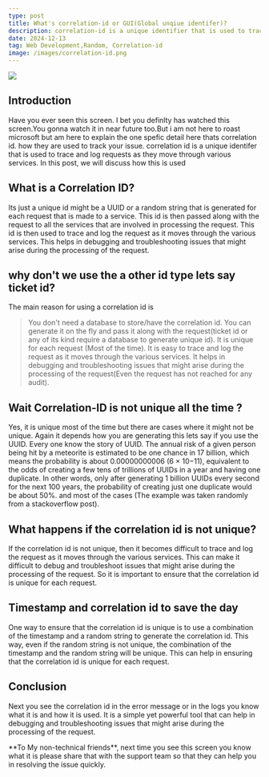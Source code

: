 ```yaml
---
type: post
title: What's correlation-id or GUI(Global unqiue identifer)?
description: correlation-id is a unique identifier that is used to trace and log requests as they move through various services.
date: 2024-12-13
tag: Web Development,Random, Correlation-id
image: /images/correlation-id.png
---
```



![](/images/correlation-id.png)



## Introduction

Have you ever seen this screen. I bet you definlty has watched this screen.You gonna watch it in near future too.But i am not here to roast
microsoft but am here to explain the one spefic detail here thats correlation id. how they are used to track your issue. correlation id is a unique identifer
that is used to trace and log requests as they move through various services. In this post, we will discuss how this is used


## What is a Correlation ID?
Its just a unique id might be a UUID or a random string that is generated for each request that is made to a service. This id is then passed along with the request to all the services that are involved in processing the request. 
This id is then used to trace and log the request as it moves through the various services. This helps in debugging and troubleshooting issues that might arise during the processing of the request.

## why don't we use the a other id type lets say ticket id?
The main reason for using a correlation id is 

> You don't need a database to store/have the correlation id. You can generate it on the fly and pass it along with the request(ticket id or any of its kind require a database to generate unique id).
> It is unique for each request (Most of the time).
> It is easy to trace and log the request as it moves through the various services.
> It helps in debugging and troubleshooting issues that might arise during the processing of the request(Even the request has not reached for any audit).  

## Wait Correlation-ID is not unique all the time ?
Yes, it is unique most of the time but there are cases where it might not be unique. Again it depends how you are generating this lets say if you use the UUID. Every one know the story of UUID.
The annual risk of a given person being hit by a meteorite is estimated to be one chance in 17 billion, which means the probability is about 0.00000000006 (6 × 10−11), equivalent to the odds of creating a few tens of trillions of UUIDs in a year and having one duplicate. In other words, only after generating 1 billion UUIDs every second for the next 100 years, the probability of creating just one duplicate would be about 50%.
and most of the cases (The example was taken randomly from a stackoverflow post).

## What happens if the correlation id is not unique?
If the correlation id is not unique, then it becomes difficult to trace and log the request as it moves through the various services. This can make it difficult to debug and troubleshoot issues that might arise during the processing of the request. So it is important to ensure that the correlation id is unique for each request.

## Timestamp and correlation id to save the day
One way to ensure that the correlation id is unique is to use a combination of the timestamp and a random string to generate the correlation id. This way, even if the random string is not unique, the combination of the timestamp and the random string will be unique. This can help in ensuring that the correlation id is unique for each request.


## Conclusion
Next you see the correlation id in the error message or in the logs you know what it is and how it is used. It is a simple yet powerful tool that can help in debugging and troubleshooting issues that might arise during the processing of the request. 

<Callout type="info" emoji="ℹ️">
**To My non-technical friends**, next time you see this screen you know what it is please share that with the support team so that they can help you in resolving the issue quickly.
</Callout>